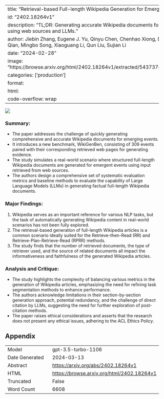 
---
title: "Retrieval-based Full-length Wikipedia Generation for Emergent Events"
id: "2402.18264v1"
description: "TL;DR: Generating accurate Wikipedia documents for recent events using web sources and LLMs."
author: Jiebin Zhang, Eugene J. Yu, Qinyu Chen, Chenhao Xiong, Dawei Zhu, Han Qian, Mingbo Song, Xiaoguang Li, Qun Liu, Sujian Li
date: "2024-02-28"
image: "https://browse.arxiv.org/html/2402.18264v1/extracted/5437378/figures/intro.png"
categories: ['production']
format:
  html:
    code-overflow: wrap
---

![](https://browse.arxiv.org/html/2402.18264v1/extracted/5437378/figures/intro.png)

### Summary:
- The paper addresses the challenge of quickly generating comprehensive and accurate Wikipedia documents for emerging events.
- It introduces a new benchmark, WikiGenBen, consisting of 309 events paired with their corresponding retrieved web pages for generating evidence.
- The study simulates a real-world scenario where structured full-length Wikipedia documents are generated for emergent events using input retrieved from web sources.
- The authors design a comprehensive set of systematic evaluation metrics and baseline methods to evaluate the capability of Large Language Models (LLMs) in generating factual full-length Wikipedia documents.

### Major Findings:
1. Wikipedia serves as an important reference for various NLP tasks, but the task of automatically generating Wikipedia content in real-world scenarios has not been fully explored.
2. The retrieval-based generation of full-length Wikipedia articles is a common scenario ideally suited for the Retrieve-then-Read (RR) and Retrieve-Plan-Retrieve-Read (RPRR) methods.
3. The study finds that the number of retrieved documents, the type of retriever used, and the source of related documents all impact the informativeness and faithfulness of the generated Wikipedia articles.

### Analysis and Critique:
- The study highlights the complexity of balancing various metrics in the generation of Wikipedia articles, emphasizing the need for refining task segmentation methods to enhance performance.
- The authors acknowledge limitations in their section-by-section generation approach, potential redundancy, and the challenge of direct citation by LLMs, suggesting the need for further exploration of post-citation methods.
- The paper raises ethical considerations and asserts that the research does not present any ethical issues, adhering to the ACL Ethics Policy.

## Appendix

|          |          |
|----------|----------|
| Model     | gpt-3.5-turbo-1106       |
| Date Generated     | 2024-03-13       |
| Abstract | [https://arxiv.org/abs/2402.18264v1](https://arxiv.org/abs/2402.18264v1)        |
| HTML     | [https://browse.arxiv.org/html/2402.18264v1](https://browse.arxiv.org/html/2402.18264v1)       |
| Truncated       | False       |
| Word Count       | 6608       |